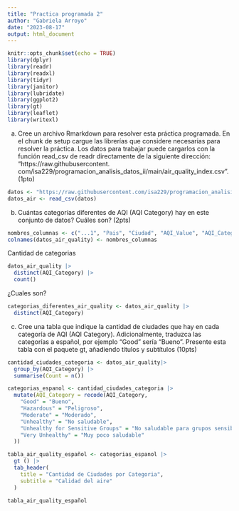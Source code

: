 ```yaml
---
title: "Practica programada 2"
author: "Gabriela Arroyo"
date: "2023-08-17"
output: html_document
---
```


```r
knitr::opts_chunk$set(echo = TRUE)
library(dplyr)
library(readr)
library(readxl)
library(tidyr)
library(janitor) 
library(lubridate) 
library(ggplot2)
library(gt)
library(leaflet)
library(writexl)
```

a. Cree un archivo Rmarkdown para resolver esta práctica programada. En el chunk de setup cargue las
librerías que considere necesarias para resolver la práctica. Los datos para trabajar puede cargarlos con
la función read_csv de readr directamente de la siguiente dirección: “https://raw.githubusercontent.
com/isa229/programacion_analisis_datos_ii/main/air_quality_index.csv”. (1pto)

```r
datos <- "https://raw.githubusercontent.com/isa229/programacion_analisis_datos_ii/main/air_quality_index.csv"
datos_air <- read_csv(datos)
```

b) Cuántas categorías diferentes de AQI (AQI Category) hay en este conjunto de datos? Cuáles son?
(2pts)


```r
nombres_columnas <- c("...1", "Pais", "Ciudad", "AQI_Value", "AQI_Category", "lat", "ing")
colnames(datos_air_quality) <- nombres_columnas
```



Cantidad de categorias 

```r
datos_air_quality |> 
  distinct(AQI_Category) |> 
  count()
```


¿Cuales son? 

```r
categorias_diferentes_air_quality <- datos_air_quality |> 
  distinct(AQI_Category)
```

c) Cree una tabla que indique la cantidad de ciudades que hay en cada categoría de AQI (AQI Category).
Adicionalmente, traduzca las categorías a español, por ejemplo “Good” sería “Bueno”. Presente esta
tabla con el paquete gt, añadiendo títulos y subtítulos (10pts)

```r
cantidad_ciudades_categoria <- datos_air_quality|> 
  group_by(AQI_Category) |> 
  summarise(Count = n())
```


```r
categorias_espanol <- cantidad_ciudades_categoria |> 
  mutate(AQI_Category = recode(AQI_Category,
    "Good" = "Bueno",
    "Hazardous" = "Peligroso",
    "Moderate" = "Moderado",
    "Unhealthy" = "No saludable",
    "Unhealthy for Sensitive Groups" = "No saludable para grupos sensibles",
    "Very Unhealthy" = "Muy poco saludable"
  ))
```



```r
tabla_air_quality_español <- categorias_espanol |> 
  gt () |>  
  tab_header(
    title = "Cantidad de Ciudades por Categoria",
    subtitle = "Calidad del aire"
  )
```

```r
tabla_air_quality_español
```
